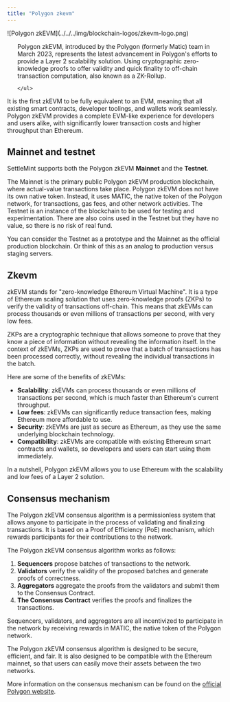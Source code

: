 ```yaml
---
title: "Polygon zkevm"
---
```


<div style={{ display: 'flex', alignItems: 'flex-start', gap: '1.5rem' }}>
  <div style={{ flex: '0 0 15%' }}>
  ![Polygon zkEVM](../../../img/blockchain-logos/zkevm-logo.png)
  </div>
  <div style={{ flex: '1', paddingLeft: '1rem' }}>
    <ul>

Polygon zkEVM, introduced by the Polygon (formerly Matic) team in March 2023,
represents the latest advancement in Polygon's efforts to provide a Layer 2
scalability solution. Using cryptographic zero-knowledge proofs to offer
validity and quick finality to off-chain transaction computation, also known as
a ZK-Rollup. 

    </ul>

  </div>
</div>


It is the first zkEVM to be fully equivalent to an EVM, meaning
that all existing smart contracts, developer toolings, and wallets work
seamlessly. Polygon zkEVM provides a complete EVM-like experience for developers
and users alike, with significantly lower transaction costs and higher
throughput than Ethereum.

## Mainnet and testnet

SettleMint supports both the Polygon zkEVM **Mainnet** and the **Testnet**.

The Mainnet is the primary public Polygon zkEVM production blockchain, where
actual-value transactions take place. Polygon zkEVM does not have its own native
token. Instead, it uses MATIC, the native token of the Polygon network, for
transactions, gas fees, and other network activities. The Testnet is an instance
of the blockchain to be used for testing and experimentation. There are also
coins used in the Testnet but they have no value, so there is no risk of real
fund.

You can consider the Testnet as a prototype and the Mainnet as the official
production blockchain. Or think of this as an analog to production versus
staging servers.

## Zkevm

zkEVM stands for "zero-knowledge Ethereum Virtual Machine". It is a type of
Ethereum scaling solution that uses zero-knowledge proofs (ZKPs) to verify the
validity of transactions off-chain. This means that zkEVMs can process thousands
or even millions of transactions per second, with very low fees.

ZKPs are a cryptographic technique that allows someone to prove that they know a
piece of information without revealing the information itself. In the context of
zkEVMs, ZKPs are used to prove that a batch of transactions has been processed
correctly, without revealing the individual transactions in the batch.

Here are some of the benefits of zkEVMs:

- **Scalability**: zkEVMs can process thousands or even millions of transactions
  per second, which is much faster than Ethereum's current throughput.
- **Low fees**: zkEVMs can significantly reduce transaction fees, making
  Ethereum more affordable to use.
- **Security**: zkEVMs are just as secure as Ethereum, as they use the same
  underlying blockchain technology.
- **Compatibility**: zkEVMs are compatible with existing Ethereum smart
  contracts and wallets, so developers and users can start using them
  immediately.

In a nutshell, Polygon zkEVM allows you to use Ethereum with the scalability and
low fees of a Layer 2 solution.

## Consensus mechanism

The Polygon zkEVM consensus algorithm is a permissionless system that allows
anyone to participate in the process of validating and finalizing transactions.
It is based on a Proof of Efficiency (PoE) mechanism, which rewards participants
for their contributions to the network.

The Polygon zkEVM consensus algorithm works as follows:

1. **Sequencers** propose batches of transactions to the network.
2. **Validators** verify the validity of the proposed batches and generate
   proofs of correctness.
3. **Aggregators** aggregate the proofs from the validators and submit them to
   the Consensus Contract.
4. **The Consensus Contract** verifies the proofs and finalizes the
   transactions.

Sequencers, validators, and aggregators are all incentivized to participate in
the network by receiving rewards in MATIC, the native token of the Polygon
network.

The Polygon zkEVM consensus algorithm is designed to be secure, efficient, and
fair. It is also designed to be compatible with the Ethereum mainnet, so that
users can easily move their assets between the two networks.

More information on the consensus mechanism can be found on the
[official Polygon website](https://wiki.polygon.technology/docs/zkevm/architecture/).
